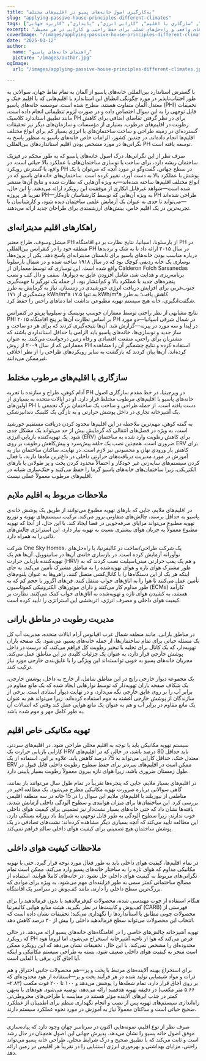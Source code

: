 ```yaml
---
title: "به‌کارگیری اصول خانه‌های پسیو در اقلیم‌های مختلف"
slug: "applying-passive-house-principles-different-climates"
tags: ["خانه‌ی پاسیو", "سازگاری با اقلیم", "کارایی انرژی", "پایداری", "کاربرد جهانی"]
excerpt: "کشف کنید که چگونه اصول خانه‌های پاسیو می‌توانند به‌طور موفقیت‌آمیز به اقلیم‌های متنوع در سرتاسر جهان سازگار شوند، با مثال‌های واقعی و راه‌حل‌های عملی برای حفظ راحتی و کارایی در هر محیطی."
coverImage: "/images/applying-passive-house-principles-different-climates.jpg"
date: "2025-03-12"
author:
  name: "راهنمای خانه‌های پاسیو"
  picture: "/images/author.jpg"
ogImage:
  url: "/images/applying-passive-house-principles-different-climates.jpg"

---
```

با گسترش استاندارد بین‌المللی خانه‌های پاسیو از آلمان به تمام نقاط جهان، سوالاتی به طور اجتناب‌ناپذیر در مورد چگونگی انطباق این استاندارد با اقلیم‌هایی که با اقلیم خنک و معتدل آلمان متفاوت هستند، مطرح شده است. موسسه خانه‌های پاسیو (PHI) تحقیقات قابل توجهی را به این سوال اختصاص داده و در صورت لزوم تنظیماتی انجام داده است، مانند تطبیق استاندارد کلاسیک PH برای در نظر گرفتن تقاضای اضافی برای کاهش رطوبت در اقلیم‌های مرطوب. بسیاری از مؤسسات و سازمان‌های دیگر نیز تحقیقات گسترده‌ای در زمینه طراحی و ساخت ساختمان‌های با انرژی بسیار کم برای انواع مختلف اقلیم‌ها انجام داده‌اند. در چندین کشور، الزامات خاص خانه‌های پاسیو به منظور پاسخ به نگرانی‌ها در مورد مشخص بودن اقلیم استانداردهای بین‌المللی PH توسعه یافته است.

صرف نظر از این نگرانی‌ها، درک اصول خانه‌های پاسیو که به طور محکم در فیزیک ساختمان ریشه دارد، برای ساخت یا نوسازی ساختمان‌های با عملکرد بالا حیاتی است. در واقع، با گسترش رویکرد PH در سطح جهانی، گفت‌وگو در مورد آنچه که می‌توان با یک پوشش با عملکرد بالا به دست آورد، تغییر کرده است. ساختمان‌های خانه‌های پاسیو که در انواع مختلف اقلیم‌ها ساخته شده‌اند—به ویژه آن‌هایی که نظارت شده و نتایج آن‌ها منتشر شده است—شواهد غیرقابل انکاری از موفقیت این رویکرد ارائه می‌دهند. با این حال، تقریباً هر پروژه PH—به ویژه آن‌هایی که توسط کارشناسان تازه‌کار PH طراحی شده‌اند—می‌تواند تا حدی به عنوان یک آزمایش علمی ساختمان دیده شود، و کارشناسان با تجربه‌ترین در یک اقلیم خاص، بینش‌های ارزشمندی برای طراحان جدید ارائه می‌دهند.
## راهکارهای اقلیم مدیترانه‌ای

میشل وسوف، طراح معتبر PH از بارسلونا، اسپانیا، نتایج نظارت بر دو اقامتگاه PH در منطقه خود را در کنفرانس بین‌المللی PH در سال ۲۰۱۵ ارائه داد تا به شک و تردیدها درباره مناسب بودن خانه‌های پاسیو برای تابستان مدیترانه‌ای پاسخ دهد. یکی از پروژه‌ها، نوسازی یک خانه ردیفی کوچک بود که در سال ۱۹۱۸ ساخته شده و در شمال بارسلونا واقع شده است. این نوسازی که توسط معماران از Calderon Folch Sarsanedas برنامه‌ریزی و هدایت شد، شامل افزودن عایق به دیوارها، سقف و دال کف و نصب پنجره‌های جدید با عملکرد بالا و کم‌انتشار بود، از جمله یک نورگیر با جهت‌گیری جنوب‌غربی برای افزایش دریافت انرژی خورشیدی در زمستان. نیاز به گرمایش به طرز چشمگیری از ۱۷۱ kWh/m²a به تنها ۱۷.۵ kWh/m²a کاهش یافت؛ به طرز شگفت‌انگیزی، خانه هیچ سیستم تهویه مطبوعی نداشت اما دماهای راحتی را حفظ کرد.

نتایج مشابهی از نظر راحتی توسط معماران خوسپ بونیسک و سیلوییا پریتو در کنفرانس PHI ۲۰۱۵ بر اساس نظارت آن‌ها بر پنج اقامتگاه PH در شمال شرقی اسپانیا—دو مورد در لِیدا و سه مورد در پیرنه—گزارش شد. آن‌ها نتیجه‌گیری کردند که برای هر دو ساخت و ساز جدید و نوسازی‌ها، خانه‌های پاسیو باید الزامی یا حداقل استانداردی باشند که مشتریان برای راحتی، منفعت اقتصادی و رفاه زمین درخواست می‌کنند. به عنوان معمارانی که از سال ۲۰۰۹ از روش PH استفاده کرده و نتایج چشمگیر آن را مشاهده کرده‌اند، آن‌ها بیان کردند که بازگشت به سایر رویکردهای طراحی را از نظر اخلاقی غیرممکن می‌دانند.
## سازگاری با اقلیم‌های مرطوب مختلط

آدام کوهن، طراح و سازنده با تجربه PH در ویرجینیا، در خط مقدم سازگاری اصول خانه‌های پاسیو با اقلیم‌های مرطوب مختلط قرار دارد. او در ایالات متحده به بسیاری از اولین‌های PH دست یافته است، از جمله طراحی و ساخت یک ساختمان بزرگ تجمعی با یک آشپزخانه تجاری در داخل پوشش حرارتی و به تازگی یک کلینیک دندانپزشکی.

به گفته کوهن، مهم‌ترین ملاحظه در این اقلیم‌ها محدود کردن دریافت مستقیم خورشید است، به ویژه در فصل‌های انتقالی که گرمایش بیش از حد می‌تواند یک مشکل جدی شود. یک تهویه‌کننده بازیابی انرژی (ERV) برای کاهش رطوبت وارد شده به ساختمان ضروری است، همچنین نصب یک حلقه پیش‌سرد و پیش‌کاهش رطوبت بر روی ERV برای کاهش بار ورودی نهان و محسوس نیز لازم است. در نهایت، ساکنان ساختمان نیاز به آموزش در مورد مدیریت دریافت‌های حرارتی داخلی در داغ‌ترین ماه‌ها دارند، با فعال کردن سیستم‌های سایه‌زنی غیر خودکار و احتمالاً محدود کردن پخت و پز طولانی یا بارهای الکتریکی، زیرا ساختمان‌های خانه‌های پاسیو گرما را حفظ می‌کنند و خنک‌سازی شبانه در اقلیم‌های مرطوب معمولاً عملی نیست.
## ملاحظات مربوط به اقلیم ملایم

در اقلیم‌های ملایم، جایی که بارهای تهویه مطبوع می‌توانند از طریق یک پوشش خانه‌ی پاسیو به حداقل برسند، چالش‌های متفاوتی بروز می‌کند. ترکیب سیستم‌های تهویه و توزیع تهویه مطبوع می‌تواند مزایای صرفه‌جویی در فضا ایجاد کند. با این حال، از آنجا که تهویه مطبوع معمولاً به جریان هوای بیشتری نسبت به تهویه نیاز دارد، این استراتژی چالش‌های ذاتی را به همراه دارد.

شرکت One Sky Homes، یک شرکت طراحی/ساخت در کالیفرنیا، با راه‌حل‌های نوآورانه آزمایش کرده است. در بازسازی خانه‌ی آن‌ها در سانینوویل، آن‌ها هم یک تهویه‌کننده بازیابی حرارت (HRV) و هم یک پمپ حرارتی مینی‌اسپلیت نصب کردند که به طور مشترک هوای تازه و هوای تهویه‌شده را به مناطق مشترک تأمین می‌کند. به جای اینکه هر یک از این دستگاه‌ها را با کانال‌کشی متصل کنند، راهروها به عنوان پلنوم‌های تأمین عمل می‌کنند تا هوا را به اتاق‌های خواب منتقل کنند. فن‌های اگزوز با حجم کم که به طور مداوم کار می‌کنند و دارای موتورها‌ی الکترونیکی کموتاسیون (ECMs) کارآمد هستند، به کشیدن هوای تازه و تهویه‌شده به اتاق‌های خواب کمک می‌کنند. نظارت بر کیفیت هوای داخلی و مصرف انرژی، اثربخشی این استراتژی را تأیید کرده است.
## مدیریت رطوبت در مناطق بارانی

در مناطق بارانی، مانند منطقه شمال غرب اقیانوس آرام ایالات متحده، مدیریت آب کل یک مسئله حیاتی برای تمام ساختمان‌ها، از جمله خانه‌های پسیو، می‌شود. یک صفحه باران تهویه‌دار، که یک کانال برای تخلیه یا تبخیر رطوبت کل فراهم می‌کند، که درست در داخل پوشش خارجی قرار دارد، به عنوان یک جزئیات کلیدی در این مناطق عمل می‌کند. مجریان خانه‌های پسیو به خوبی توانسته‌اند این ویژگی را با عایق‌بندی خارجی مورد نیاز ترکیب کنند.

یک مجموعه دیوار خارجی رایج در این مناطق شامل، از خارج به داخل، پوشش خارجی، یک شکاف صفحه باران تهویه‌دار که توسط نوارهایی ایجاد شده که یک مانع مقاوم در برابر آب را بر روی عایق خارجی نگه می‌دارد، و در نهایت دیوار استادی است. برخی از سازندگان از پوشش خارجی آغشته به موم استفاده کرده‌اند، زیرا می‌تواند هم به عنوان یک مانع مقاوم در برابر آب و هم به عنوان یک مانع هوایی عمل کند وقتی که اتصالات آن به طور کامل مهر و موم شده باشد.

## تهویه مکانیکی خاص اقلیم

سیستم تهویه مکانیکی باید با توجه به اقلیم محلی طراحی شود. در اقلیم‌های سردتر، کارایی بازیابی حرارت یک HRV باید حداقل 80 درصد باشد، در حالی که در اقلیم‌های معتدل خنک، حداقل کارایی می‌تواند به 75 درصد کاهش یابد. علاوه بر این، استفاده از یک ERV ممکن است در اقلیم‌های سردتر برای حفظ سطوح رطوبت داخلی قابل قبول در طول زمستان ضروری باشد، زیرا هوای تازه بیرون معمولاً رطوبت بسیار پایینی دارد.

در اقلیم‌های بسیار ملایم، جایی که پنجره‌ها تقریباً در تمام طول سال می‌توانند باز بمانند، گاهی سوالاتی درباره ضرورت تهویه مکانیکی مطرح می‌شود. یک مطالعه اخیر در مناطقی از نیوزیلند با اقلیم‌های ملایم این سوال را در 15 خانه در سه منطقه اقلیمی بررسی کرد. این ساختمان‌ها برای میزان هوابندی و سطوح آلودگی داخلی آزمایش شدند. یافته‌ها نشان داد که حتی خانه‌های بسیار نشت‌دار نیز تضمینی برای کیفیت هوای داخلی خوب ندارند، زیرا سطوح آلودگی به طور قابل توجهی به شرایط باد روزانه بستگی دارد. این مطالعه تأیید می‌کند که آنچه بسیاری دیگر مشاهده کرده‌اند: نشت‌های تصادفی در یک پوشش ساختمان هیچ تضمینی برای کیفیت هوای داخلی سالم فراهم نمی‌کند.
## ملاحظات کیفیت هوای داخلی

در تمام اقلیم‌ها، کیفیت هوای داخلی باید به طور فعال مورد توجه قرار گیرد. حتی با تهویه مکانیکی مداوم که هوای تازه را به ساختار خانه‌های پسیو وارد می‌کند، ممکن است تمام نگرانی‌های مربوط به کیفیت هوای داخلی حل نشود. در خانه‌های کاملاً هوابند، استفاده از مصالح ساختمانی کمتر سمی به طور فزاینده‌ای مهم می‌شود، به ویژه برای موادی که بزرگ‌ترین سطح داخلی را دارند، مانند کف‌پوش در سراسر یک اقامتگاه.

هنگام استفاده از چوب مهندسی شده، محصولات کم‌فرمالدهید یا بدون فرمالدهید را برای کف‌پوش و کابینت‌ها در نظر بگیرید. هیئت منابع هوایی کالیفرنیا (CARB) فهرستی از محصولات چوبی مطابق با استانداردها را نگهداری می‌کند؛ تحقیقات نشان داده است که انتخاب این محصولات می‌تواند سطح فرمالدهید داخلی را بیش از ۴۰ درصد کاهش دهد.

تهویه آشپزخانه چالش‌های خاصی را در اقامتگاه‌های خانه‌های پسیو ارائه می‌دهد. در حالی که رویکرد PH فرض می‌کند که هوا از ناحیه آشپزخانه استخراج می‌شود، اما لزوماً هود محدوده‌ای را مشخص نمی‌کند. با این حال، تحقیقات نشان می‌دهد که این رویکرد ممکن است منجر به کیفیت هوای داخلی ضعیف شود، بسته به طراحی سیستم مکانیکی و اینکه آیا اجاق گاز، برقی یا القایی است.

برای استخراج بهینه آلاینده‌های مرتبط با پخت و پز—هم محصولات جانبی احتراق و هم ذرات و مواد شیمیایی تولید شده در هر فرآیند پخت و پز—استفاده از هود محدوده‌ای که بر روی اجاق قرار دارد، تمام شعله‌ها را پوشش می‌دهد و ۱۰۰ تا ۲۰۰ فوت مکعب (۲.۸۳–۵.۶۶ متر مکعب) در دقیقه تهویه هدفمند ارائه می‌دهد، توصیه می‌شود. هودهای با ته‌پهن کمتر در جذب ابرهای آلاینده مؤثر هستند در مقایسه با طراحی‌های مخروطی‌تر. راه‌اندازی سیستم‌های تهویه پس از نصب و انجام نگهداری منظم برای اطمینان از عملکرد صحیح حیاتی است و ساکنان معمولاً نیاز به آموزش در مورد نحوه عملکرد سیستم دارند.

---

صرف نظر از نوع اقلیم، نمونه‌هایی اکنون در سرتاسر جهان وجود دارد که پیاده‌سازی موفق اصول خانه پسیو را نشان می‌دهد. پذیرش جهانی این اصول همچنان در حال رشد است و ثابت می‌کند که با تطبیق صحیح و درک شرایط محلی، طراحی خانه پسیو می‌تواند راحتی، مزایای بهداشتی و بهره‌وری انرژی استثنایی را در تقریباً هر اقلیمی در زمین ارائه دهد.
